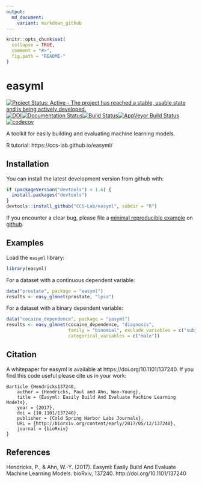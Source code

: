 ```yaml
---
output:
  md_document:
    variant: markdown_github
---
```


<!-- README.md is generated from README.Rmd. Please edit that file -->

```r
knitr::opts_chunk$set(
  collapse = TRUE,
  comment = "#>",
  fig.path = "README-"
)
```

easyml
======

[![Project Status: Active - The project has reached a stable, usable state and is being actively developed.](http://www.repostatus.org/badges/latest/active.svg)](http://www.repostatus.org/#active)[![DOI](https://zenodo.org/badge/71721801.svg)](https://zenodo.org/badge/latestdoi/71721801)[![Documentation Status](https://img.shields.io/badge/docs-latest-brightgreen.svg)](https://ccs-lab.github.io/easyml/)[![Build Status](https://travis-ci.org/CCS-Lab/easyml.svg?branch=master)](https://travis-ci.org/CCS-Lab/easyml)[![AppVeyor Build Status](https://ci.appveyor.com/api/projects/status/github/CCS-Lab/hBayesDM?branch=master&svg=true)](https://ci.appveyor.com/project/CCS-Lab/hBayesDM)[![codecov](https://codecov.io/gh/CCS-Lab/easyml/branch/master/graph/badge.svg)](https://codecov.io/gh/CCS-Lab/easyml)

A toolkit for easily building and evaluating machine learning models.

R tutorial: https://ccs-lab.github.io/easyml/

Installation
------------

You can install the latest development version from github with:

```R
if (packageVersion("devtools") < 1.6) {
  install.packages("devtools")
}
devtools::install_github("CCS-Lab/easyml", subdir = "R")
```

If you encounter a clear bug, please file a [minimal reproducible example](http://stackoverflow.com/questions/5963269/how-to-make-a-great-r-reproducible-example) on [github](https://github.com/CCS-Lab/easyml/issues).

Examples
--------

Load the `easyml` library:

```R
library(easyml)
```

For a dataset with a continuous dependent variable:

```R
data("prostate", package = "easyml")
results <- easy_glmnet(prostate, "lpsa")
```

For a dataset with a binary dependent variable:

```R
data("cocaine_dependence", package = "easyml")
results <- easy_glmnet(cocaine_dependence, "diagnosis", 
                       family = "binomial", exclude_variables = c("subject", "age"), 
                       categorical_variables = c("male"))
```

Citation
--------

A whitepaper for easyml is available at https://doi.org/10.1101/137240. If you find this code useful please cite us in your work:

```
@article {Hendricks137240,
	author = {Hendricks, Paul and Ahn, Woo-Young},
	title = {Easyml: Easily Build And Evaluate Machine Learning Models},
	year = {2017},
	doi = {10.1101/137240},
	publisher = {Cold Spring Harbor Labs Journals},
	URL = {http://biorxiv.org/content/early/2017/05/12/137240},
	journal = {bioRxiv}
}
```

References
----------
Hendricks, P., & Ahn, W.-Y. (2017). Easyml: Easily Build And Evaluate Machine Learning Models. bioRxiv, 137240. http://doi.org/10.1101/137240
